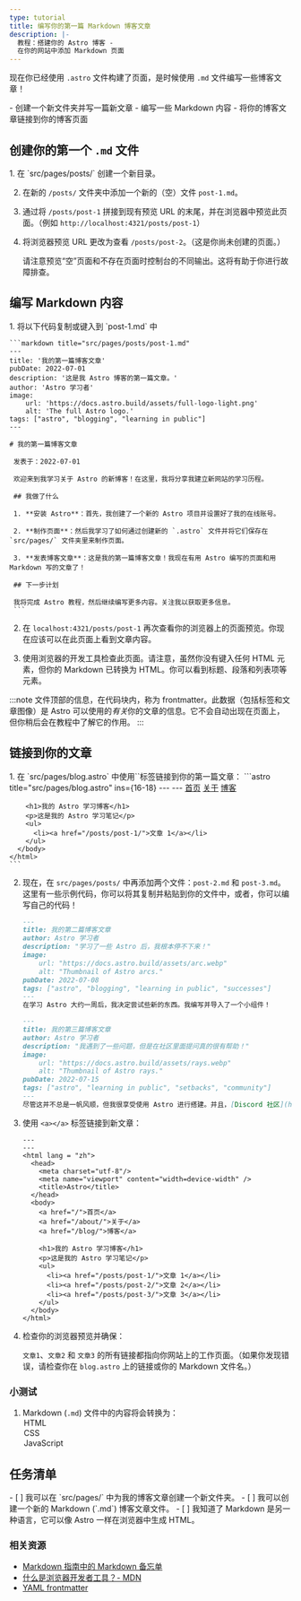 ```yaml
---
type: tutorial
title: 编写你的第一篇 Markdown 博客文章
description: |-
  教程：搭建你的 Astro 博客 -
  在你的网站中添加 Markdown 页面
---
```


现在你已经使用 `.astro` 文件构建了页面，是时候使用 `.md` 文件编写一些博客文章！

<PreCheck>
  - 创建一个新文件夹并写一篇新文章
  - 编写一些 Markdown 内容
  - 将你的博客文章链接到你的博客页面
</PreCheck>

## 创建你的第一个 `.md` 文件

<Steps>
1. 在 `src/pages/posts/` 创建一个新目录。

2. 在新的 `/posts/` 文件夹中添加一个新的（空）文件 `post-1.md`。

3. 通过将 `/posts/post-1` 拼接到现有预览 URL 的末尾，并在浏览器中预览此页面。（例如 `http://localhost:4321/posts/post-1`）

4. 将浏览器预览 URL 更改为查看 `/posts/post-2`。（这是你尚未创建的页面。）

    请注意预览“空”页面和不存在页面时控制台的不同输出。这将有助于你进行故障排查。   
</Steps>

## 编写 Markdown 内容

<Steps>
1. 将以下代码复制或键入到 `post-1.md` 中

    ```markdown title="src/pages/posts/post-1.md"
    ---
    title: '我的第一篇博客文章'
    pubDate: 2022-07-01
    description: '这是我 Astro 博客的第一篇文章。'
    author: 'Astro 学习者'
    image:
        url: 'https://docs.astro.build/assets/full-logo-light.png'
        alt: 'The full Astro logo.'
    tags: ["astro", "blogging", "learning in public"]
    ---
    
    # 我的第一篇博客文章

     发表于：2022-07-01

     欢迎来到我学习关于 Astro 的新博客！在这里，我将分享我建立新网站的学习历程。

     ## 我做了什么

     1. **安装 Astro**：首先，我创建了一个新的 Astro 项目并设置好了我的在线账号。

     2. **制作页面**：然后我学习了如何通过创建新的 `.astro` 文件并将它们保存在 `src/pages/` 文件夹里来制作页面。

     3. **发表博客文章**：这是我的第一篇博客文章！我现在有用 Astro 编写的页面和用 Markdown 写的文章了！

     ## 下一步计划

     我将完成 Astro 教程，然后继续编写更多内容。关注我以获取更多信息。
     ```

2. 在 `localhost:4321/posts/post-1` 再次查看你的浏览器上的页面预览。你现在应该可以在此页面上看到文章内容。

3. 使用浏览器的开发工具检查此页面。请注意，虽然你没有键入任何 HTML 元素，但你的 Markdown 已转换为 HTML。你可以看到标题、段落和列表项等元素。
</Steps>

:::note
文件顶部的信息，在代码块内，称为 frontmatter。此数据（包括标签和文章图像）是 Astro 可以使用的*有关*你的文章的信息。它不会自动出现在页面上，但你稍后会在教程中了解它的作用。
:::

## 链接到你的文章

<Steps>
1. 在 `src/pages/blog.astro` 中使用`<a href=""><a/>`标签链接到你的第一篇文章：
    ```astro title="src/pages/blog.astro" ins={16-18}
    ---
    ---
    <html lang = "zh">
      <head>
        <meta charset="utf-8"/>
        <meta name="viewport" content="width=device-width" />
        <title>Astro</title>
      </head>
      <body>
        <a href="/">首页</a>
        <a href="/about/">关于</a>
        <a href="/blog/">博客</a>

        <h1>我的 Astro 学习博客</h1>
        <p>这是我的 Astro 学习笔记</p>
        <ul>
          <li><a href="/posts/post-1/">文章 1</a></li>
        </ul>
      </body>
    </html>
    ```

2. 现在，在 `src/pages/posts/` 中再添加两个文件：`post-2.md` 和 `post-3.md`。这里有一些示例代码，你可以将其复制并粘贴到你的文件中，或者，你可以编写自己的代码！

    ```md title="src/pages/posts/post-2.md"
    ---
    title: 我的第二篇博客文章
    author: Astro 学习者
    description: "学习了一些 Astro 后，我根本停不下来！"
    image: 
        url: "https://docs.astro.build/assets/arc.webp"
        alt: "Thumbnail of Astro arcs."
    pubDate: 2022-07-08
    tags: ["astro", "blogging", "learning in public", "successes"]
    ---
    在学习 Astro 大约一周后，我决定尝试些新的东西。我编写并导入了一个小组件！
    ```

    ```md title="src/pages/posts/post-3.md"
    ---
    title: 我的第三篇博客文章
    author: Astro 学习者
    description: "我遇到了一些问题，但是在社区里面提问真的很有帮助！"
    image: 
        url: "https://docs.astro.build/assets/rays.webp"
        alt: "Thumbnail of Astro rays."
    pubDate: 2022-07-15
    tags: ["astro", "learning in public", "setbacks", "community"]
    ---
    尽管这并不总是一帆风顺，但我很享受使用 Astro 进行搭建。并且，[Discord 社区](https://astro.build/chat)真的很友好而且乐于助人！
    ```

3. 使用 `<a></a>` 标签链接到新文章：

    ```astro title="src/pages/blog.astro" ins={18-19}
    ---
    ---
    <html lang = "zh">
      <head>
        <meta charset="utf-8"/>
        <meta name="viewport" content="width=device-width" />
        <title>Astro</title>
      </head>
      <body>
        <a href="/">首页</a>
        <a href="/about/">关于</a>
        <a href="/blog/">博客</a>

        <h1>我的 Astro 学习博客</h1>
        <p>这是我的 Astro 学习笔记</p>
        <ul>
          <li><a href="/posts/post-1/">文章 1</a></li>
          <li><a href="/posts/post-2/">文章 2</a></li>
          <li><a href="/posts/post-3/">文章 3</a></li>
        </ul>
      </body>
    </html>
    ```

4. 检查你的浏览器预览并确保：

     `文章1`、`文章2` 和 `文章3` 的所有链接都指向你网站上的工作页面。（如果你发现错误，请检查你在 `blog.astro` 上的链接或你的 Markdown 文件名。）
</Steps>

<Box icon="question-mark">

### 小测试

1. Markdown (`.md`) 文件中的内容将会转换为：
    <MultipleChoice>
        <Option isCorrect>HTML</Option>
        <Option>CSS</Option>
        <Option>JavaScript</Option>
    </MultipleChoice>
</Box>

<Box icon="check-list">

## 任务清单

<Checklist>
- [ ] 我可以在 `src/pages/` 中为我的博客文章创建一个新文件夹。
- [ ] 我可以创建一个新的 Markdown (`.md`) 博客文章文件。
- [ ] 我知道了 Markdown 是另一种语言，它可以像 Astro 一样在浏览器中生成 HTML。
</Checklist>
</Box>

### 相关资源

- [Markdown 指南中的 Markdown 备忘单](https://www.markdownguide.org/cheat-sheet/) <Badge class="neutral-badge" text="外部链接" />
- [什么是浏览器开发者工具？- MDN](https://developer.mozilla.org/zh-CN/docs/Learn/Common_questions/What_are_browser_developer_tools) <Badge class="neutral-badge" text="外部链接" />
- [YAML frontmatter](https://assemble.io/docs/YAML-front-matter.html) <Badge class="neutral-badge" text="外部链接" />

